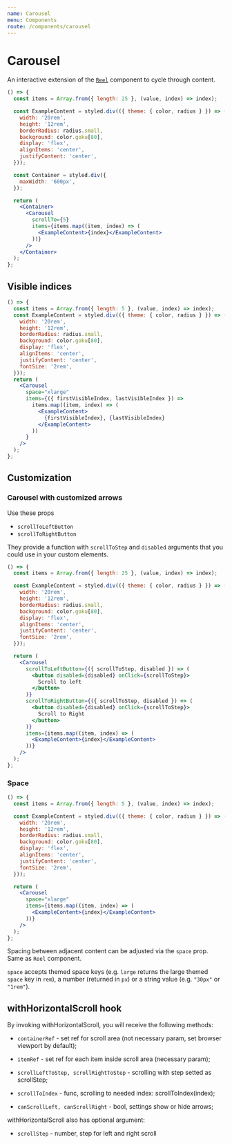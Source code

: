 ```yaml
---
name: Carousel
menu: Components
route: /components/carousel
---
```


# Carousel

An interactive extension of the [`Reel`](../reel) component to cycle through content.

```jsx react-live
() => {
  const items = Array.from({ length: 25 }, (value, index) => index);

  const ExampleContent = styled.div(({ theme: { color, radius } }) => ({
    width: '20rem',
    height: '12rem',
    borderRadius: radius.small,
    background: color.goku[80],
    display: 'flex',
    alignItems: 'center',
    justifyContent: 'center',
  }));

  const Container = styled.div({
    maxWidth: '600px',
  });

  return (
    <Container>
      <Carousel
        scrollTo={5}
        items={items.map((item, index) => (
          <ExampleContent>{index}</ExampleContent>
        ))}
      />
    </Container>
  );
};
```

## Visible indices

```jsx react-live
() => {
  const items = Array.from({ length: 5 }, (value, index) => index);
  const ExampleContent = styled.div(({ theme: { color, radius } }) => ({
    width: '20rem',
    height: '12rem',
    borderRadius: radius.small,
    background: color.goku[80],
    display: 'flex',
    alignItems: 'center',
    justifyContent: 'center',
    fontSize: '2rem',
  }));
  return (
    <Carousel
      space="xlarge"
      items={({ firstVisibleIndex, lastVisibleIndex }) =>
        items.map((item, index) => (
          <ExampleContent>
            {firstVisibleIndex}, {lastVisibleIndex}
          </ExampleContent>
        ))
      }
    />
  );
};
```

## Customization

### Carousel with customized arrows

Use these props

- `scrollToLeftButton`
- `scrollToRightButton`

They provide a function with `scrollToStep` and `disabled` arguments that you could use in your custom elements.

```jsx react-live
() => {
  const items = Array.from({ length: 25 }, (value, index) => index);

  const ExampleContent = styled.div(({ theme: { color, radius } }) => ({
    width: '20rem',
    height: '12rem',
    borderRadius: radius.small,
    background: color.goku[80],
    display: 'flex',
    alignItems: 'center',
    justifyContent: 'center',
    fontSize: '2rem',
  }));

  return (
    <Carousel
      scrollToLeftButton={({ scrollToStep, disabled }) => (
        <button disabled={disabled} onClick={scrollToStep}>
          Scroll to left
        </button>
      )}
      scrollToRightButton={({ scrollToStep, disabled }) => (
        <button disabled={disabled} onClick={scrollToStep}>
          Scroll to Right
        </button>
      )}
      items={items.map((item, index) => (
        <ExampleContent>{index}</ExampleContent>
      ))}
    />
  );
};
```

### Space

```jsx react-live
() => {
  const items = Array.from({ length: 5 }, (value, index) => index);

  const ExampleContent = styled.div(({ theme: { color, radius } }) => ({
    width: '20rem',
    height: '12rem',
    borderRadius: radius.small,
    background: color.goku[80],
    display: 'flex',
    alignItems: 'center',
    justifyContent: 'center',
    fontSize: '2rem',
  }));

  return (
    <Carousel
      space="xlarge"
      items={items.map((item, index) => (
        <ExampleContent>{index}</ExampleContent>
      ))}
    />
  );
};
```

Spacing between adjacent content can be adjusted via the `space` prop. Same as `Reel` component.

`space` accepts themed space keys (e.g. `large` returns the large themed `space`
key in `rem`), a number (returned in `px`) or a string value (e.g. `"30px"` or
`"1rem"`).

## **withHorizontalScroll hook**

By invoking withHorizontalScroll, you will receive the following methods:

- `containerRef` - set ref for scroll area (not necessary param, set browser viewport by default);

- `itemRef` - set ref for each item inside scroll area (necessary param);

- `scrollLeftToStep, scrollRightToStep` - scrolling with step setted as scrollStep;

- `scrollToIndex` - func, scrolling to needed index: scrollToIndex(index);

- `canScrollLeft, canScrollRight` - bool, settings show or hide arrows;

withHorizontalScroll also has optional argument:

- `scrollStep` - number, step for left and right scroll

```

```
